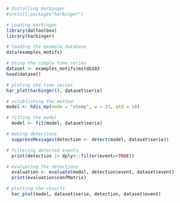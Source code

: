 ```r
# Installing Harbinger
#install.packages"harbinger")
```

```r
# Loading Harbinger
library(daltoolbox)
library(harbinger) 
```

```r
# loading the example database
data(examples_motifs)
```

```r
# Using the simple time series
dataset <- examples_motifs$mitdb102
head(dataset)
```

```r
# ploting the time series
har_plot(harbinger(), dataset$serie)
```

```r
# establishing the method  
model <- hdis_mp(mode = "stomp", w = 25, qtd = 10)
```

```r
# fitting the model
  model <- fit(model, dataset$serie)
```

```r
# making detections
  suppressMessages(detection <- detect(model, dataset$serie))
```

```r
# filtering detected events
  print(detection |> dplyr::filter(event==TRUE))
```

```r
# evaluating the detections
  evaluation <- evaluate(model, detection$event, dataset$event)
  print(evaluation$confMatrix)
```

```r
# plotting the results
  har_plot(model, dataset$serie, detection, dataset$event)
  
```


